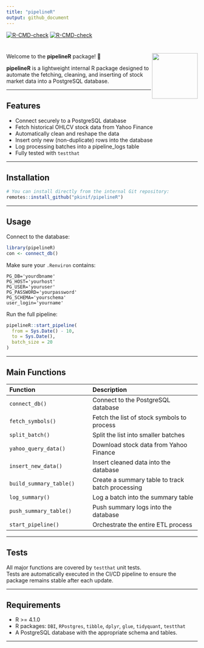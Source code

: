 ```yaml
---
title: "pipelineR"
output: github_document
---
```

<!-- badges: start -->
[![R-CMD-check](https://github.com/pkinif/pipelineR/actions/workflows/R-CMD-check.yaml/badge.svg)](https://github.com/pkinif/pipelineR/actions/workflows/R-CMD-check.yaml)
[![R-CMD-check](https://github.com/PaulMajerus/pipelineRPK/actions/workflows/R-CMD-check.yaml/badge.svg)](https://github.com/PaulMajerus/pipelineRPK/actions/workflows/R-CMD-check.yaml)
<!-- badges: end -->


# <img src="man/figures/logo.png" align="right" height="120" />


Welcome to the **pipelineR** package! 🚀

**pipelineR** is a lightweight internal R package designed to automate the fetching, cleaning, and inserting of stock market data into a PostgreSQL database.


---

## Features

- Connect securely to a PostgreSQL database
- Fetch historical OHLCV stock data from Yahoo Finance
- Automatically clean and reshape the data
- Insert only new (non-duplicate) rows into the database
- Log processing batches into a pipeline_logs table
- Fully tested with `testthat`

---

## Installation

```r
# You can install directly from the internal Git repository:
remotes::install_github("pkinif/pipelineR")

```

---

## Usage

Connect to the database:

```r
library(pipelineR)
con <- connect_db()
```

Make sure your `.Renviron` contains:

    PG_DB='yourdbname'
    PG_HOST='yourhost'
    PG_USER='youruser'
    PG_PASSWORD='yourpassword'
    PG_SCHEMA='yourschema'
    user_login='yourname'
    
Run the full pipeline:

```r
pipelineR::start_pipeline(
  from = Sys.Date() - 10,
  to = Sys.Date(),
  batch_size = 20
)
```

---

## Main Functions

| Function | Description |
|:---------|:------------|
| `connect_db()` | Connect to the PostgreSQL database |
| `fetch_symbols()` | Fetch the list of stock symbols to process |
| `split_batch()` | Split the list into smaller batches |
| `yahoo_query_data()` | Download stock data from Yahoo Finance |
| `insert_new_data()` | Insert cleaned data into the database |
| `build_summary_table()` | Create a summary table to track batch processing |
| `log_summary()` | Log a batch into the summary table |
| `push_summary_table()` | Push summary logs into the database |
| `start_pipeline()` | Orchestrate the entire ETL process |

---

## Tests

All major functions are covered by `testthat` unit tests.  
Tests are automatically executed in the CI/CD pipeline to ensure the package remains stable after each update.



---

##  Requirements

- R >= 4.1.0
- R packages: `DBI`, `RPostgres`, `tibble`, `dplyr`, `glue`, `tidyquant`, `testthat`
- A PostgreSQL database with the appropriate schema and tables.

---

